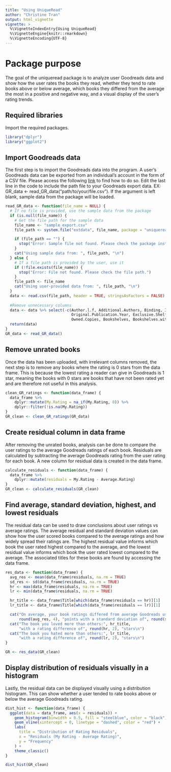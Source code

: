 ```yaml
---
title: "Using UniqueRead"
author: "Christine Tran"
output: html_vignette
vignette: >
  %\VignetteIndexEntry{Using UniqueRead}
  %\VignetteEngine{knitr::rmarkdown}
  %\VignetteEncoding{UTF-8}
---
```


# Package purpose
The goal of the uniqueread package is to analyze user Goodreads data and show how the user rates the books they read, whether they tend to rate books above or below average, which books they differed from the average the most in a positive and negative way, and a visual display of the user's rating trends. 

## Required libraries
Import the required packages. 
```r
library("dplyr")
library("ggplot2")
```

## Import Goodreads data
The first step is to import the Goodreads data into the program. A user's Goodreads data can be exported from an individual's account in the form of a CSV file. Please access the following [link](https://help.goodreads.com/s/article/How-do-I-import-or-export-my-books-1553870934590) to find how to do so. Edit the last line in the code to include the path file to your Goodreads export data. EX: GR_data <- read_GR_data("path/to/your/file.csv"). If the argument is left blank, sample data from the package will be loaded. 
```r
read_GR_data <- function(file_name = NULL) {
  # If no file is provided, use the sample data from the package
  if (is.null(file_name)) {
    # Get the file path for the sample data
    file_name <- "sample_export.csv"
    file_path <- system.file("extdata", file_name, package = "uniqueread")

    if (file_path == "") {
      stop("Error: Sample file not found. Please check the package installation.")
    }
    cat("Using sample data from: ", file_path, "\n")
  } else {
    # If a file path is provided by the user, use it
    if (!file.exists(file_name)) {
      stop("Error: File not found. Please check the file path.")
    }
    file_path <- file_name
    cat("Using user-provided data from: ", file_path, "\n")
  }
  data <- read.csv(file_path, header = TRUE, stringsAsFactors = FALSE)
  
  #Remove unnecessary columns
  data <- data %>% select(-c(Author.l.f, Additional.Authors, Binding, ISBN, ISBN13, Year.Published,
                             Original.Publication.Year, Exclusive.Shelf, My.Review, Spoiler, Private.Notes,
                             Owned.Copies, Bookshelves, Bookshelves.with.positions, Publisher))
  return(data)
}
GR_data <- read_GR_data()
```
 
## Remove unrated books
 Once the data has been uploaded, with irrelevant columns removed, the next step is to remove any books where the rating is 0 stars from the data frame. This is because the lowest rating a reader can give in Goodreads is 1 star, meaning the books with 0 stars are books that have not been rated yet and are therefore not useful in this analysis.
```r
clean_GR_ratings <- function(data_frame) {
  data_frame %>%
    dplyr::mutate(My.Rating = na_if(My.Rating, 0)) %>%
    dplyr::filter(!is.na(My.Rating))
}
GR_clean <- clean_GR_ratings(GR_data)
```
 
## Create residual column in data frame
 After removing the unrated books, analysis can be done to compare the user ratings to the average Goodreads ratings of each book. Residuals are calculated by subtracting the average Goodreads rating from the user rating for each book. A new column for residual data is created in the data frame. 
```r
calculate_residuals <- function(data_frame) {
  data_frame %>%
    dplyr::mutate(residuals = My.Rating - Average.Rating)
}
GR_clean <- calculate_residuals(GR_clean)
```
 
##  Find average, standard deviation, highest, and lowest residuals
 The residual data can be used to draw conclusions about user ratings vs average ratings. The average residual and standard deviation values can show how the user scored books compared to the average ratings and how widely spread their ratings are. The highest residual value informs which book the user rated highest compared to the average, and the lowest residual value informs which book the user rated lowest compared to the average. The associated titles for these books are found by accessing the data frame. 
```r
res_data <- function(data_frame) {
  avg_res <- mean(data_frame$residuals, na.rm = TRUE)
  sd_res <- sd(data_frame$residuals, na.rm = TRUE)
  hr <- max(data_frame$residuals, na.rm = TRUE)
  lr <- min(data_frame$residuals, na.rm = TRUE)

  hr_title <- data_frame$Title[which(data_frame$residuals == hr)][1]
  lr_title <- data_frame$Title[which(data_frame$residuals == lr)][1]

  cat("On average, your book ratings differed from average Goodreads users by",
      round(avg_res, 4), "points with a standard deviation of", round(sd_res, 4),  "\n")
  cat("The book you loved more than others:", hr_title,
      "with a rating difference of", round(hr, 2), "stars\n")
  cat("The book you hated more than others:", lr_title,
      "with a rating difference of", round(lr, 2), "stars\n")
}

GR <- res_data(GR_clean)
```

## Display distribution of residuals visually in a histogram
 Lastly, the residual data can be displayed visually using a distribution histogram. This can show whether a user tended to rate books above or below the average Goodreads rating. 
```r
dist_hist <- function(data_frame) {
  ggplot(data = data_frame, aes(x = residuals)) +
    geom_histogram(binwidth = 0.5, fill = "steelblue", color = "black") +
    geom_vline(xintercept = 0, linetype = "dashed", color = "red") +
    labs(
      title = "Distribution of Rating Residuals",
      x = "Residuals (My Rating - Average Rating)",
      y = "Frequency"
    ) +
    theme_classic()
}

dist_hist(GR_clean)
```
 
